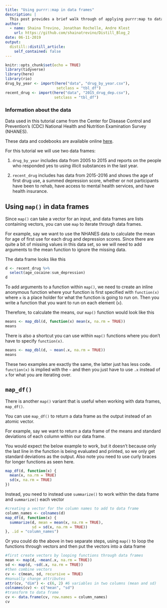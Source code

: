 ```yaml
---
title: "Using purrr::map in data frames"
description: |
  This post provides a brief walk through of applying purrr:map to data frames.
author:
  - name: Shaina Trevino, Jonathan Rochelle, Andre Klest 
    url: https://github.com/shainatrevino/Distill_Blog_2
date: 06-11-2019
output:
  distill::distill_article:
    self_contained: false
---
```


```r
knitr::opts_chunk$set(echo = TRUE)
library(tidyverse)
library(here)
library(rio)
drug_by_year <- import(here("data", "drug_by_year.csv"),
                       setclass = "tbl_df")
recent_drug <- import(here("data", "2015_drug_dep.csv"),
                      setclass = "tbl_df")
```


### Information about the data

Data used in this tutorial came from the Center for Disease Control and Prevention's (CDC) National Health and Nutrition Examination Survey (NHANES).

These data and codebooks are available online [here](https://www.cdc.gov/nchs/nhanes/about_nhanes.htm).

For this tutorial we will use two data frames: 

1. `drug_by_year` includes data from 2005 to 2015 and reports on the people who responded yes to using illicit substances in the last year. 

2. `recent_drug` includes has data from 2015-2016 and shows the age of first drug use, a summed depression score, whether or not participants have been to rehab, have access to mental health services, and have health insurance. 

## Using `map()` in data frames

Since `map()` can take a vector for an input, and data frames are lists containing vectors, you can use `map` to iterate through data frames. 

For example, say we want to use the NHANES data to calculate the mean for age of first use for each drug and depression scores. Since there are quite a bit of missing values in this data set, so we will need to add arguments to the mean function to ignore the missing data. 

The data frame looks like this

```r
d <- recent_drug %>% 
  select(age_cocaine:sum_depression)
d
```

To add arguments to a function within `map()`, we need to create an inline anonymous function where your function is first specified with `function(x)` where `x` is a place holder for what the function is going to run on. Then you write a function that you want to run on each element (`x`). 

Therefore, to calculate the means, our `map()` function would look like this

```r
means <- map_dbl(d, function(x) mean(x, na.rm = TRUE)) 
means
```

There is also a shortcut you can use within `map()` functions where you don't have to specify `function(x)`. 

```r
means <- map_dbl(d, ~ mean(.x, na.rm = TRUE))
means
```

These two examples are exactly the same, the latter just has less code. `function(x)` is implied with the `~` and then you just have to use `.x` instead of `x` for what you are iterating over.

## `map_df()`

There is another `map()` variant that is useful when working with data frames, `map_df()`.

You can use `map_df()` to return a data frame as the output instead of an atomic vector. 

For example, say we want to return a data frame of the means and standard deviations of each column within our data frame. 

You would expect the below example to work, but it doesn't because only the last line in the function is being evaluated and printed, so we only get standard deviations as the output. Also note you need to use curly braces for longer functions as seen here.

```r
map_df(d, function(x) {
  mean(x, na.rm = TRUE)
  sd(x, na.rm = TRUE)
}) 
```

Instead, you need to instead use `summarize()` to work within the data frame and `summarize()` each vector

```r
#creating a vector for the column names to add to data frame
column_names <- colnames(d) 
map_df(d, function(x) {
  summarize(d, mean = mean(x, na.rm = TRUE),
            sd = sd(x, na.rm = TRUE))
}, .id = "column_names")
```

Or you could do the above in two separate steps, using `map()` to loop the functions through vectors and then put the vectors into a data frame

```r
#first create vectors by looping functions through data frames
mean <- map(d, ~mean(.x, na.rm = TRUE))
sd <- map(d, ~sd(.x, na.rm = TRUE))
#then combine vectors
cv <- c(mean, sd, recursive = TRUE)
#manually change attributes
attr(cv, "dim") <- c(6, 2) #6 variables in two columns (mean and sd)
colnames(cv) <- c("mean", "sd")
#transform to data frame
cv <- data.frame(cv, row.names = column_names)
cv
```

